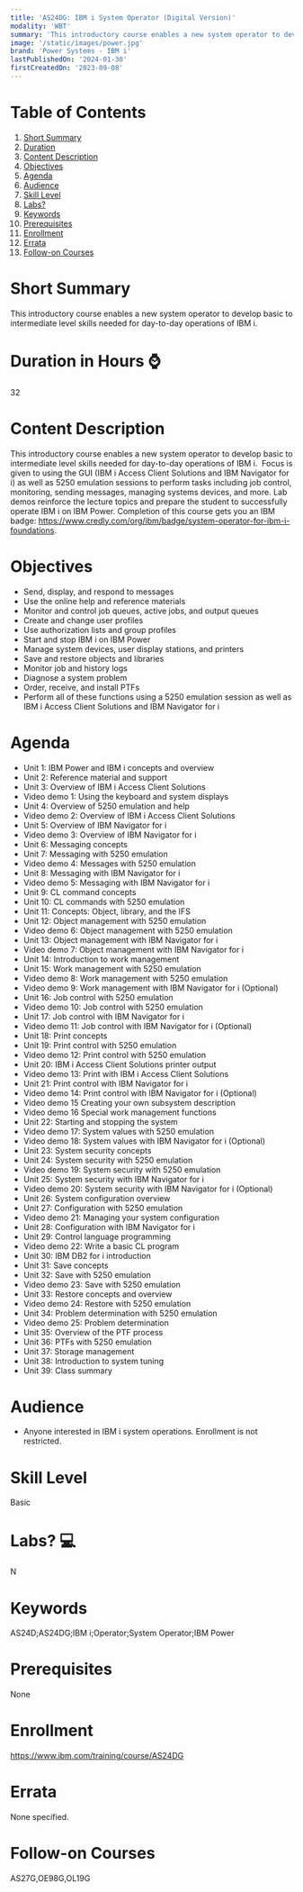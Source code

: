 ```yaml
---
title: 'AS24DG: IBM i System Operator (Digital Version)'
modality: 'WBT'
summary: 'This introductory course enables a new system operator to develop basic to intermediate level skills needed for day-to-day operations of IBM i.'
image: '/static/images/power.jpg'
brand: 'Power Systems - IBM i'
lastPublishedOn: '2024-01-30'
firstCreatedOn: '2023-09-08'
---
```

# Table of Contents
1.  [Short Summary](#short-summary)
2.  [Duration](#duration-in-hours-)
3.  [Content Description](#content-description)
4.  [Objectives](#objectives)
5.  [Agenda](#agenda)
6.  [Audience](#audience)
7.  [Skill Level](#skill-level)
8.  [Labs?](#labs-)
9.  [Keywords](#keywords)
10. [Prerequisites](#prerequisites)
11. [Enrollment](#enrollment)
12. [Errata](#errata)
13. [Follow-on Courses](#follow-on-courses)

# Short Summary
This introductory course enables a new system operator to develop basic to intermediate level skills needed for day-to-day operations of IBM i.

# Duration in Hours ⌚
32

# Content Description
This introductory course enables a new system operator to develop basic to intermediate level skills needed for day-to-day operations of IBM i.  Focus is given to using the GUI (IBM i Access Client Solutions and IBM Navigator for i) as well as 5250 emulation sessions to perform tasks including job control, monitoring, sending messages, managing systems devices, and more. Lab demos reinforce the lecture topics and prepare the student to successfully operate IBM i on IBM Power. Completion of this course gets you an IBM badge: https://www.credly.com/org/ibm/badge/system-operator-for-ibm-i-foundations.



# Objectives
* Send, display, and respond to messages
* Use the online help and reference materials
* Monitor and control job queues, active jobs, and output queues
* Create and change user profiles
* Use authorization lists and group profiles
* Start and stop IBM i on IBM Power
* Manage system devices, user display stations, and printers
* Save and restore objects and libraries
* Monitor job and history logs
* Diagnose a system problem
* Order, receive, and install PTFs
* Perform all of these functions using a 5250 emulation session as well as IBM i Access Client Solutions and IBM Navigator for i


# Agenda
* Unit 1: IBM Power and IBM i concepts and overview
* Unit 2: Reference material and support
* Unit 3: Overview of IBM i Access Client Solutions
* Video demo 1: Using the keyboard and system displays
* Unit 4: Overview of 5250 emulation and help
* Video demo 2: Overview of IBM i Access Client Solutions
* Unit 5: Overview of IBM Navigator for i
* Video demo 3: Overview of IBM Navigator for i
* Unit 6: Messaging concepts
* Unit 7: Messaging with 5250 emulation
* Video demo 4: Messages with 5250 emulation
* Unit 8: Messaging with IBM Navigator for i
* Video demo 5: Messaging with IBM Navigator for i
* Unit 9: CL command concepts
* Unit 10: CL commands with 5250 emulation
* Unit 11: Concepts: Object, library, and the IFS
* Unit 12: Object management with 5250 emulation
* Video demo 6: Object management with 5250 emulation
* Unit 13: Object management with IBM Navigator for i
* Video demo 7: Object management with IBM Navigator for i
* Unit 14: Introduction to work management
* Unit 15: Work management with 5250 emulation
* Video demo 8: Work management with 5250 emulation
* Video demo 9: Work management with IBM Navigator for i (Optional)
* Unit 16: Job control with 5250 emulation
* Video demo 10: Job control with 5250 emulation
* Unit 17: Job control with IBM Navigator for i
* Video demo 11: Job control with IBM Navigator for i (Optional)
* Unit 18: Print concepts
* Unit 19: Print control with 5250 emulation
* Video demo 12: Print control with 5250 emulation
* Unit 20: IBM i Access Client Solutions printer output
* Video demo 13: Print with IBM i Access Client Solutions
* Unit 21: Print control with IBM Navigator for i
* Video demo 14: Print control with IBM Navigator for i (Optional)
* Video demo 15 Creating your own subsystem description
* Video demo 16 Special work management functions
* Unit 22: Starting and stopping the system
* Video demo 17: System values with 5250 emulation
* Video demo 18: System values with IBM Navigator for i (Optional)
* Unit 23: System security concepts
* Unit 24: System security with 5250 emulation
* Video demo 19: System security with 5250 emulation
* Unit 25: System security with IBM Navigator for i
* Video demo 20: System security with IBM Navigator for i (Optional)
* Unit 26: System configuration overview
* Unit 27: Configuration with 5250 emulation
* Video demo 21: Managing your system configuration
* Unit 28: Configuration with IBM Navigator for i
* Unit 29: Control language programming
* Video demo 22: Write a basic CL program
* Unit 30: IBM DB2 for i introduction
* Unit 31: Save concepts
* Unit 32: Save with 5250 emulation
* Video demo 23: Save with 5250 emulation
* Unit 33: Restore concepts and overview
* Video demo 24: Restore with 5250 emulation
* Unit 34: Problem determination with 5250 emulation
* Video demo 25: Problem determination
* Unit 35: Overview of the PTF process
* Unit 36: PTFs with 5250 emulation
* Unit 37: Storage management
* Unit 38: Introduction to system tuning
* Unit 39: Class summary


# Audience
* Anyone interested in IBM i system operations. Enrollment is not restricted.


# Skill Level
Basic

# Labs? 💻
N

# Keywords
AS24D;AS24DG;IBM i;Operator;System Operator;IBM Power

# Prerequisites
None

# Enrollment
https://www.ibm.com/training/course/AS24DG

# Errata
None specified.

# Follow-on Courses
AS27G,OE98G,OL19G

